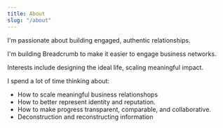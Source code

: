 ```yaml
---
title: About
slug: "/about"
---
```


I'm passionate about building engaged, authentic relationships.

I'm building Breadcrumb to make it easier to engage business networks.

Interests include designing the ideal life, scaling meaningful impact.

I spend a lot of time thinking about:

- How to scale meaningful business relationshops
- How to better represent identity and reputation.
- How to make progress transparent, comparable, and collaborative.
- Deconstruction and reconstructing information
